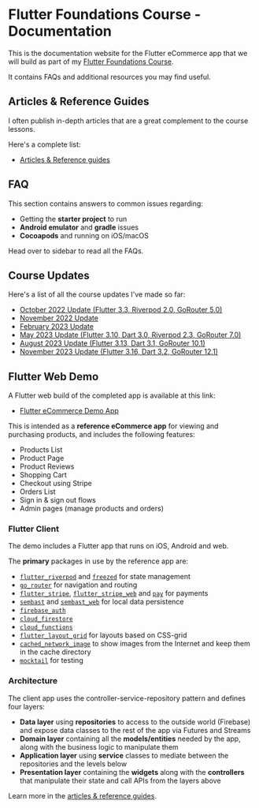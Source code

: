 # Flutter Foundations Course - Documentation

This is the documentation website for the Flutter eCommerce app that we will build as part of my [Flutter Foundations Course](https://codewithandrea.com/courses/flutter-foundations/).

It contains FAQs and additional resources you may find useful.

## Articles & Reference Guides

I often publish in-depth articles that are a great complement to the course lessons.

Here's a complete list:

- [Articles & Reference guides](/resources/index)

## FAQ

This section contains answers to common issues regarding:

- Getting the **starter project** to run
- **Android emulator** and **gradle** issues
- **Cocoapods** and running on iOS/macOS

Head over to sidebar to read all the FAQs.

## Course Updates

Here's a list of all the course updates I've made so far:

- [October 2022 Update (Flutter 3.3, Riverpod 2.0, GoRouter 5.0)](/updates/2022-10)
- [November 2022 Update](/updates/2022-11)
- [February 2023 Update](/updates/2023-02)
- [May 2023 Update (Flutter 3.10, Dart 3.0, Riverpod 2.3, GoRouter 7.0)](/updates/2023-05)
- [August 2023 Update (Flutter 3.13, Dart 3.1, GoRouter 10.1)](/updates/2023-08)
- [November 2023 Update (Flutter 3.16, Dart 3.2, GoRouter 12.1)](/updates/2023-11)

## Flutter Web Demo

A Flutter web build of the completed app is available at this link:

- [Flutter eCommerce Demo App](https://ecommerce-app-scratch.web.app/)

This is intended as a **reference eCommerce app** for viewing and purchasing products, and includes the following features:

- Products List
- Product Page
- Product Reviews
- Shopping Cart
- Checkout using Stripe
- Orders List
- Sign in & sign out flows
- Admin pages (manage products and orders)

### Flutter Client

The demo includes a Flutter app that runs on iOS, Android and web.

The **primary** packages in use by the reference app are:

- [`flutter_riverpod`](https://pub.dev/packages/flutter_riverpod) and [`freezed`](https://pub.dev/packages/freezed) for state management
- [`go_router`](https://pub.dev/packages/go_router) for navigation and routing
- [`flutter_stripe`](https://pub.dev/packages/flutter_stripe), [`flutter_stripe_web`](https://pub.dev/packages/flutter_stripe_web) and [`pay`](https://pub.dev/packages/pay) for payments
- [`sembast`](https://pub.dev/packages/sembast) and [`sembast_web`](https://pub.dev/packages/sembast_web) for local data persistence
- [`firebase_auth`](https://pub.dev/packages/firebase_auth)
- [`cloud_firestore`](https://pub.dev/packages/cloud_firestore)
- [`cloud_functions`](https://pub.dev/packages/cloud_functions)
- [`flutter_layout_grid`](https://pub.dev/packages/flutter_layout_grid) for layouts based on CSS-grid
- [`cached_network_image`](cached_network_image) to show images from the Internet and keep them in the cache directory
- [`mocktail`](https://pub.dev/packages/mocktail) for testing

### Architecture

The client app uses the controller-service-repository pattern and defines four layers:

- **Data layer** using **repositories** to access to the outside world (Firebase) and expose data classes to the rest of the app via Futures and Streams
- **Domain layer** containing all the **models/entities** needed by the app, along with the business logic to manipulate them
- **Application layer** using **service** classes to mediate between the repositories and the levels below
- **Presentation layer** containing the **widgets** along with the **controllers** that manipulate their state and call APIs from the layers above

Learn more in the [articles & reference guides](/resources/index).

